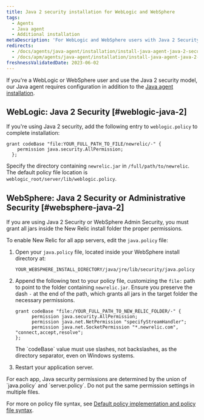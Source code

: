 ```yaml
---
title: Java 2 security installation for WebLogic and WebSphere
tags:
  - Agents
  - Java agent
  - Additional installation
metaDescription: 'For WebLogic and WebSphere users with Java 2 Security or Administrative Security: Additional install steps for the New Relic Java agent.'
redirects:
  - /docs/agents/java-agent/installation/install-java-agent-java-2-security
  - /docs/apm/agents/java-agent/installation/install-java-agent-java-2-security
freshnessValidatedDate: 2023-06-02
---
```


If you're a WebLogic or WebSphere user and use the Java 2 security model, our Java agent requires configuration in addition to the [Java agent installation](/install/java).

## WebLogic: Java 2 Security [#weblogic-java-2]

If you're using Java 2 security, add the following entry to `weblogic.policy` to complete installation:

```
grant codeBase "file:YOUR_FULL_PATH_TO_FILE/newrelic/-" {
    permission java.security.AllPermission;
  };
```

Specify the directory containing `newrelic.jar` in `/full/path/to/newrelic`. The default policy file location is `weblogic_root/server/lib/weblogic.policy`.

## WebSphere: Java 2 Security or Administrative Security [#websphere-java-2]

If you are using Java 2 Security or WebSphere Admin Security, you must grant all jars inside the New Relic install folder the proper permissions. 

To enable New Relic for all app servers, edit the `java.policy` file:

1. Open your `java.policy` file, located inside your WebSphere install directory at:

    ```
    YOUR_WEBSPHERE_INSTALL_DIRECTORY/java/jre/lib/security/java.policy
    ```
2. Append the following text to your policy file, customizing the `file:` path to point to the folder containing `newrelic.jar`. Ensure you preserve the dash `-` at the end of the path, which grants all jars in the target folder the necessary permissions.

    ```
    grant codeBase "file:/YOUR_FULL_PATH_TO_NEW_RELIC_FOLDER/-" {
          permission java.security.AllPermission;
          permission java.net.NetPermission "specifyStreamHandler";
          permission java.net.SocketPermission "*.newrelic.com", "connect,accept,resolve";
    };
    ```

    <Callout variant="important">
      The `codeBase` value must use slashes, not backslashes, as the directory separator, even on Windows systems.
    </Callout>
3. Restart your application server.

<Callout variant="tip">
  For each app, Java security permissions are determined by the union of `java.policy` and `server.policy`. Do not put the same permission settings in multiple files.
</Callout>

For more on policy file syntax, see [Default policy implementation and policy file syntax](http://docs.oracle.com/javase/8/docs/technotes/guides/security/PolicyFiles.html).
